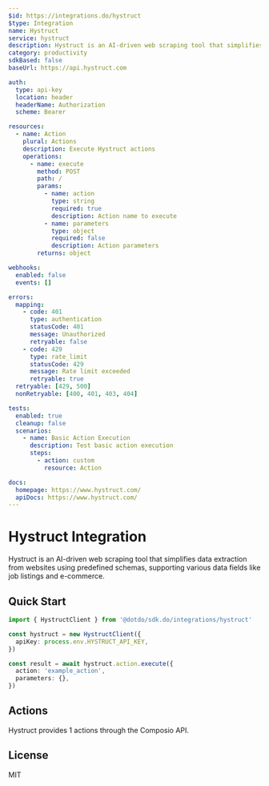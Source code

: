 ```yaml
---
$id: https://integrations.do/hystruct
$type: Integration
name: Hystruct
service: hystruct
description: Hystruct is an AI-driven web scraping tool that simplifies data extraction from websites using predefined schemas, supporting various data fields like job listings and e-commerce.
category: productivity
sdkBased: false
baseUrl: https://api.hystruct.com

auth:
  type: api-key
  location: header
  headerName: Authorization
  scheme: Bearer

resources:
  - name: Action
    plural: Actions
    description: Execute Hystruct actions
    operations:
      - name: execute
        method: POST
        path: /
        params:
          - name: action
            type: string
            required: true
            description: Action name to execute
          - name: parameters
            type: object
            required: false
            description: Action parameters
        returns: object

webhooks:
  enabled: false
  events: []

errors:
  mapping:
    - code: 401
      type: authentication
      statusCode: 401
      message: Unauthorized
      retryable: false
    - code: 429
      type: rate_limit
      statusCode: 429
      message: Rate limit exceeded
      retryable: true
  retryable: [429, 500]
  nonRetryable: [400, 401, 403, 404]

tests:
  enabled: true
  cleanup: false
  scenarios:
    - name: Basic Action Execution
      description: Test basic action execution
      steps:
        - action: custom
          resource: Action

docs:
  homepage: https://www.hystruct.com/
  apiDocs: https://www.hystruct.com/
---
```


# Hystruct Integration

Hystruct is an AI-driven web scraping tool that simplifies data extraction from websites using predefined schemas, supporting various data fields like job listings and e-commerce.

## Quick Start

```typescript
import { HystructClient } from '@dotdo/sdk.do/integrations/hystruct'

const hystruct = new HystructClient({
  apiKey: process.env.HYSTRUCT_API_KEY,
})

const result = await hystruct.action.execute({
  action: 'example_action',
  parameters: {},
})
```

## Actions

Hystruct provides 1 actions through the Composio API.

## License

MIT
